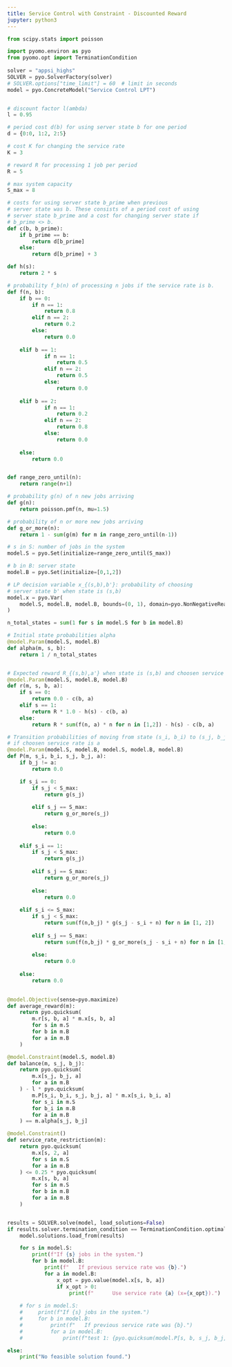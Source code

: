 ```yaml
---
title: Service Control with Constraint - Discounted Reward
jupyter: python3
---
```




```python
from scipy.stats import poisson

import pyomo.environ as pyo
from pyomo.opt import TerminationCondition
 
solver = "appsi_highs"
SOLVER = pyo.SolverFactory(solver)
# SOLVER.options["time_limit"] = 60  # limit in seconds
model = pyo.ConcreteModel("Service Control LPT")


# discount factor l(ambda)
l = 0.95

# period cost d(b) for using server state b for one period
d = {0:0, 1:2, 2:5}

# cost K for changing the service rate
K = 3

# reward R for processing 1 job per period
R = 5

# max system capacity
S_max = 8

# costs for using server state b_prime when previous 
# server state was b. These consists of a period cost of using 
# server state b_prime and a cost for changing server state if
# b_prime <> b.
def c(b, b_prime):
    if b_prime == b:
        return d[b_prime]
    else:
        return d[b_prime] + 3

def h(s):
    return 2 * s

# probability f_b(n) of processing n jobs if the service rate is b. 
def f(n, b):
    if b == 0:
        if n == 1:
            return 0.8
        elif n == 2:
            return 0.2
        else:
            return 0.0
        
    elif b == 1:
            if n == 1:
                return 0.5
            elif n == 2:
                return 0.5
            else:
                return 0.0
            
    elif b == 2:
            if n == 1:
                return 0.2
            elif n == 2:
                return 0.8
            else:
                return 0.0
    
    else:
        return 0.0


def range_zero_until(n):
    return range(n+1)

# probability g(n) of n new jobs arriving
def g(n):
    return poisson.pmf(n, mu=1.5)

# probability of n or more new jobs arriving
def g_or_more(n):
    return 1 - sum(g(m) for m in range_zero_until(n-1))

# s in S: number of jobs in the system 
model.S = pyo.Set(initialize=range_zero_until(S_max))

# b in B: server state
model.B = pyo.Set(initialize=[0,1,2])

# LP decision variable x_{(s,b),b'}: probability of choosing
# server state b' when state is (s,b) 
model.x = pyo.Var(
    model.S, model.B, model.B, bounds=(0, 1), domain=pyo.NonNegativeReals
)

n_total_states = sum(1 for s in model.S for b in model.B)

# Initial state probabilities alpha
@model.Param(model.S, model.B)
def alpha(m, s, b):
    return 1 / n_total_states


# Expected reward R_{(s,b),a'} when state is (s,b) and choosen service rate is a'.
@model.Param(model.S, model.B, model.B)
def r(m, s, b, a):
    if s == 0:
        return 0.0 - c(b, a) 
    elif s == 1:
        return R * 1.0 - h(s) - c(b, a) 
    else:
        return R * sum(f(n, a) * n for n in [1,2]) - h(s) - c(b, a)

# Transition probabilities of moving from state (s_i, b_i) to (s_j, b_j)
# if choosen service rate is a
@model.Param(model.S, model.B, model.S, model.B, model.B)
def P(m, s_i, b_i, s_j, b_j, a):
    if b_j != a:
        return 0.0

    if s_i == 0:
        if s_j < S_max:
            return g(s_j)
        
        elif s_j == S_max:
            return g_or_more(s_j)
        
        else:
            return 0.0
        
    elif s_i == 1:
        if s_j < S_max:
            return g(s_j)
        
        elif s_j == S_max:
            return g_or_more(s_j)
        
        else:
            return 0.0
        
    elif s_i <= S_max:
        if s_j < S_max:
            return sum(f(n,b_j) * g(s_j - s_i + n) for n in [1, 2])
        
        elif s_j == S_max:
            return sum(f(n,b_j) * g_or_more(s_j - s_i + n) for n in [1, 2])
        
        else:
            return 0.0
        
    else:
        return 0.0
    

@model.Objective(sense=pyo.maximize)
def average_reward(m):
    return pyo.quicksum(
        m.r[s, b, a] * m.x[s, b, a]
        for s in m.S
        for b in m.B
        for a in m.B
    )

@model.Constraint(model.S, model.B)
def balance(m, s_j, b_j):
    return pyo.quicksum(
        m.x[s_j, b_j, a]
        for a in m.B
    ) - l * pyo.quicksum(
        m.P[s_i, b_i, s_j, b_j, a] * m.x[s_i, b_i, a]
        for s_i in m.S
        for b_i in m.B
        for a in m.B
    ) == m.alpha[s_j, b_j]

@model.Constraint()
def service_rate_restriction(m):
    return pyo.quicksum(
        m.x[s, 2, a]
        for s in m.S
        for a in m.B
    ) <= 0.25 * pyo.quicksum(
        m.x[s, b, a]
        for s in m.S
        for b in m.B
        for a in m.B
    )


results = SOLVER.solve(model, load_solutions=False)
if results.solver.termination_condition == TerminationCondition.optimal:
    model.solutions.load_from(results)

    for s in model.S:
        print(f"If {s} jobs in the system.")
        for b in model.B:
            print(f"   If previous service rate was {b}.")
            for a in model.B:
                x_opt = pyo.value(model.x[s, b, a])
                if x_opt > 0:
                    print(f"      Use service rate {a} (x={x_opt}).")
                
    # for s in model.S:
    #     print(f"If {s} jobs in the system.")
    #     for b in model.B:
    #         print(f"   If previous service rate was {b}.")
    #         for a in model.B:             
    #             print(f"test 1: {pyo.quicksum(model.P[s, b, s_j, b_j, a] for s_j in model.S for b_j in model.B)}")

else:
    print("No feasible solution found.")
```

